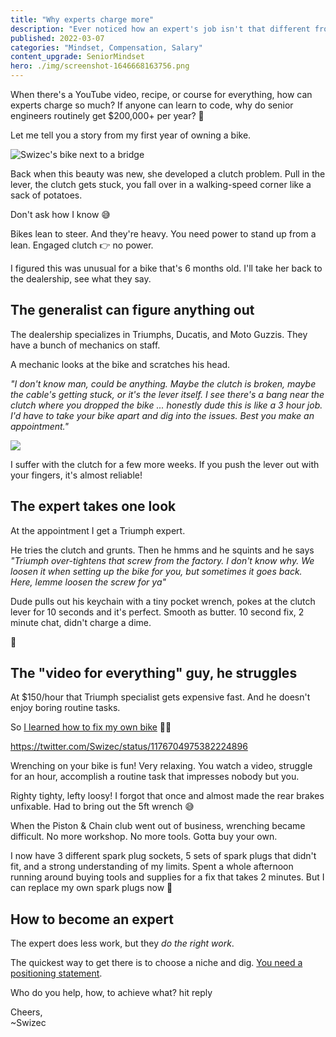```yaml
---
title: "Why experts charge more"
description: "Ever noticed how an expert's job isn't that different from an apprentice's? Yet they can charge way more 🤔"
published: 2022-03-07
categories: "Mindset, Compensation, Salary"
content_upgrade: SeniorMindset
hero: ./img/screenshot-1646668163756.png
---
```



When there's a YouTube video, recipe, or course for everything, how can experts charge so much? If anyone can learn to code, why do senior engineers routinely get $200,000+ per year? 🤨

Let me tell you a story from my first year of owning a bike.

![Swizec's bike next to a bridge](./img/Swizecs-bike-next-to-a-bridgecfia42.png)

Back when this beauty was new, she developed a clutch problem. Pull in the lever, the clutch gets stuck, you fall over in a walking-speed corner like a sack of potatoes.

Don't ask how I know 😅

Bikes lean to steer. And they're heavy. You need power to stand up from a lean. Engaged clutch 👉 no power.

I figured this was unusual for a bike that's 6 months old. I'll take her back to the dealership, see what they say.

## The generalist can figure anything out

The dealership specializes in Triumphs, Ducatis, and Moto Guzzis. They have a bunch of mechanics on staff.

A mechanic looks at the bike and scratches his head.

_"I don't know man, could be anything. Maybe the clutch is broken, maybe the cable's getting stuck, or it's the lever itself. I see there's a bang near the clutch where you dropped the bike ... honestly dude this is like a 3 hour job. I'd have to take your bike apart and dig into the issues. Best you make an appointment."_

![](giphy:alrighty_then)

I suffer with the clutch for a few more weeks. If you push the lever out with your fingers, it's almost reliable!

## The expert takes one look

At the appointment I get a Triumph expert.

He tries the clutch and grunts. Then he hmms and he squints and he says _"Triumph over-tightens that screw from the factory. I don't know why. We loosen it when setting up the bike for you, but sometimes it goes back. Here, lemme loosen the screw for ya"_

Dude pulls out his keychain with a tiny pocket wrench, pokes at the clutch lever for 10 seconds and it's perfect. Smooth as butter. 10 second fix, 2 minute chat, didn't charge a dime.

🤩

## The "video for everything" guy, he struggles

At $150/hour that Triumph specialist gets expensive fast. And he doesn't enjoy boring routine tasks.

So [I learned how to fix my own bike](https://swizec.com/blog/theres-a-youtube-video-for-everything/) 👨‍🔧

https://twitter.com/Swizec/status/1176704975382224896

Wrenching on your bike is fun! Very relaxing. You watch a video, struggle for an hour, accomplish a routine task that impresses nobody but you.

Righty tighty, lefty loosy! I forgot that once and almost made the rear brakes unfixable. Had to bring out the 5ft wrench 😅

When the Piston & Chain club went out of business, wrenching became difficult. No more workshop. No more tools. Gotta buy your own.

I now have 3 different spark plug sockets, 5 sets of spark plugs that didn't fit, and a strong understanding of my limits. Spent a whole afternoon running around buying tools and supplies for a fix that takes 2 minutes. But I can replace my own spark plugs now 💪

## How to become an expert

The expert does less work, but they _do the right work_.

The quickest way to get there is to choose a niche and dig. [You need a positioning statement](https://swizec.com/blog/why-you-need-a-positioning-statement/).

Who do you help, how, to achieve what? hit reply

Cheers,<br/>
~Swizec
